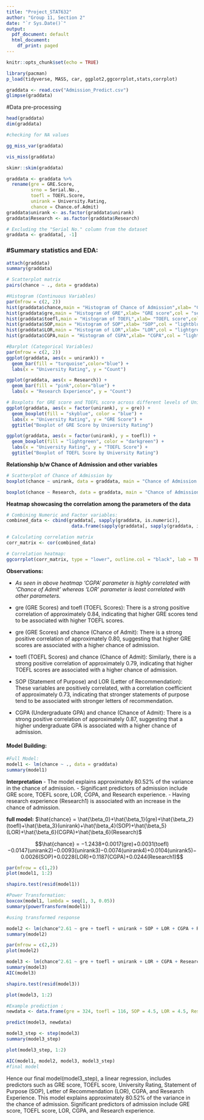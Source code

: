 ```yaml
---
title: "Project_STAT632"
author: "Group 11, Section 2"
date: "`r Sys.Date()`"
output:
  pdf_document: default
  html_document:
    df_print: paged
---
```


```r
knitr::opts_chunk$set(echo = TRUE)
```


```r
library(pacman)
p_load(tidyverse, MASS, car, ggplot2,ggcorrplot,stats,corrplot)
```


```r
graddata <- read.csv("Admission_Predict.csv")
glimpse(graddata)
```

#Data pre-processing
```r
head(graddata)
dim(graddata)

#checking for NA values

gg_miss_var(graddata)

vis_miss(graddata)
```

```r
skimr::skim(graddata)
```

```r
graddata <- graddata %>%
  rename(gre = GRE.Score,
         srno = Serial.No.,
         toefl = TOEFL.Score,
         unirank = University.Rating,
         chance = Chance.of.Admit)
graddata$unirank <- as.factor(graddata$unirank)
graddata$Research <- as.factor(graddata$Research)

# Excluding the "Serial No." column from the dataset
graddata <- graddata[, -1]
```

### #Summary statistics and EDA:

```r
attach(graddata)
summary(graddata)

# Scatterplot matrix
pairs(chance ~ ., data = graddata)
```


```r
#Histogram (Continuous Variables)
par(mfrow = c(2, 2))
hist(graddata$chance,main = "Histogram of Chance of Admission",xlab= "Chance of Admission",col = "blue")
hist(graddata$gre,main = "Histogram of GRE",xlab= "GRE score",col = "seagreen")
hist(graddata$toefl,main = "Histogram of TOEFL",xlab= "TOEFL score",col = "violet")
hist(graddata$SOP,main = "Histogram of SOP",xlab= "SOP",col = "lightblue")
hist(graddata$LOR,main = "Histogram of LOR",xlab= "LOR",col = "lightgreen")
hist(graddata$CGPA,main = "Histogram of CGPA",xlab= "CGPA",col = "lightcoral")

#Barplot (Categorical Variables)
par(mfrow = c(2, 2))
ggplot(graddata, aes(x = unirank)) +
  geom_bar(fill = "turquoise",color="blue") +
  labs(x = "University Rating", y = "Count")

ggplot(graddata, aes(x = Research)) +
  geom_bar(fill = "pink",color="blue") +
  labs(x = "Research Experience", y = "Count")
```

```r
# Boxplots for GRE score and TOEFL score across different levels of University Rating
ggplot(graddata, aes(x = factor(unirank), y = gre)) +
  geom_boxplot(fill = "skyblue", color = "blue") +
  labs(x = "University Rating", y = "GRE Score") +
  ggtitle("Boxplot of GRE Score by University Rating")

ggplot(graddata, aes(x = factor(unirank), y = toefl)) +
  geom_boxplot(fill = "lightgreen", color = "darkgreen") +
  labs(x = "University Rating", y = "TOEFL Score") +
  ggtitle("Boxplot of TOEFL Score by University Rating")


```

**Relationship b/w Chance of Admission and other variables**

```r
# Scatterplot of Chance of Admission by 
boxplot(chance ~ unirank, data = graddata, main = "Chance of Admission by University Rank", xlab = "University Rank", ylab = "Chance of Admission")

boxplot(chance ~ Research, data = graddata, main = "Chance of Admission by Research Experience", xlab = "Research Experience", ylab = "Chance of Admission")

```



**Heatmap showcasing the correlation among the parameters of the data**

```r
# Combining Numeric and Factor variables:
combined_data <- cbind(graddata[, sapply(graddata, is.numeric)], 
                        data.frame(sapply(graddata[, sapply(graddata, is.factor)], as.numeric)))

# Calculating correlation matrix
corr_matrix <- cor(combined_data)

# Correlation heatmap:
ggcorrplot(corr_matrix, type = "lower", outline.col = "black", lab = TRUE)
```

**Observations:**

- *As seen in above heatmap 'CGPA' parameter is highly correlated with 'Chance of Admit' whereas 'LOR' parameter is least correlated with other parameters.*

- gre (GRE Scores) and toefl (TOEFL Scores): There is a strong positive correlation of approximately 0.84, indicating that higher GRE scores tend to be associated with higher TOEFL scores.

- gre (GRE Scores) and chance (Chance of Admit): There is a strong positive correlation of approximately 0.80, suggesting that higher GRE scores are associated with a higher chance of admission.

- toefl (TOEFL Scores) and chance (Chance of Admit): Similarly, there is a strong positive correlation of approximately 0.79, indicating that higher TOEFL scores are associated with a higher chance of admission.

- SOP (Statement of Purpose) and LOR (Letter of Recommendation): These variables are positively correlated, with a correlation coefficient of approximately 0.73, indicating that stronger statements of purpose tend to be associated with stronger letters of recommendation.

- CGPA (Undergraduate GPA) and chance (Chance of Admit): There is a strong positive correlation of approximately 0.87, suggesting that a higher undergraduate GPA is associated with a higher chance of admission.





#### Model Building:

```r
#Full Model:
model1 <- lm(chance ~ ., data = graddata)
summary(model1)
```
**Interpretation**
- The model explains approximately 80.52% of the variance in the chance of admission.
- Significant predictors of admission include GRE score, TOEFL score, LOR, CGPA, and Research experience.
- Having research experience (Research1) is associated with an increase in the chance of admission.

**full model:**
$\hat{chance} = \hat{\beta_0}+\hat{\beta_1}(gre)+\hat{\beta_2}(toefl)+\hat{\beta_3}(unirank)+\hat{\beta_4}(SOP)+\hat{\beta_5}(LOR)+\hat{\beta_6}(CGPA)+\hat{\beta_6}(Research)$

$$\hat{chance} = −1.2438+0.0017(gre)+0.0031(toefl)−0.0147(unirank2)−0.0093(unirank3)−0.0074(unirank4)+0.0104(unirank5)−0.0026(SOP)+0.0228(LOR)+0.1187(CGPA)+0.0244(Research1)$$



```r
par(mfrow = c(1,2))
plot(model1, 1:2)
```


```r
shapiro.test(resid(model1))
```

```r
#Power Transformation:
boxcox(model1, lambda = seq(1, 3, 0.05))
summary(powerTransform(model1))
```

```r
#using transformed response

model2 <- lm(chance^2.61 ~ gre + toefl + unirank + SOP + LOR + CGPA + Research, data = graddata)
summary(model2)

par(mfrow = c(2,2))
plot(model2)
```

```r
model3 <- lm(chance^2.61 ~ gre + toefl + unirank + LOR + CGPA + Research, data = graddata)
summary(model3)
AIC(model3)
```

```r
shapiro.test(resid(model3))
```

```r
plot(model3, 1:2)
```

```r
#Example prediction :
newdata <- data.frame(gre = 324, toefl = 116, SOP = 4.5, LOR = 4.5, Research = factor(0), CGPA = 7.8, unirank = factor(4))

predict(model3, newdata)
```

```r
model3_step <- step(model3)
summary(model3_step)
```

```r
plot(model3_step, 1:2)
```

```r
AIC(model1, model2, model3, model3_step)
#final model
```

Hence our final model(model3_step), a linear regression, includes predictors such as GRE score, TOEFL score, University Rating, Statement of Purpose (SOP), Letter of Recommendation (LOR), CGPA, and Research Experience. This model explains approximately 80.52% of the variance in the chance of admission. Significant predictors of admission include GRE score, TOEFL score, LOR, CGPA, and Research experience.



























